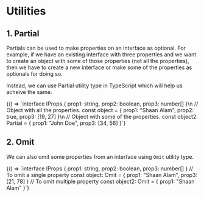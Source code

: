 
# Utilities

## 1. Partial
Partials can be used to make properties on an interface as optional. For example, if we 
have an existing interface with three properties and we want to create an object with some of
those properties (not all the properties), then we have to create a new interface or make some 
of the properties as optionals for doing so.

Instead, we can use Partial utility type in TypeScript which will help us acheive the same.

<CodeSnippet language="ts">
{() => `interface IProps {
  prop1: string,
  prop2: boolean,
  prop3: number[]
}\n
// Object with all the properties.
const object = {
  prop1: "Shaan Alam",
  prop2: true,
  prop3: [19, 27]
}\n
// Object with some of the properties.
const object2: Partial<IProps> = {
  prop1: "John Doe",
  prop3: [34, 56]
}`}
</CodeSnippet>

## 2. Omit

We can also omit some properties from an interface using `Omit` utility type.

<CodeSnippet language="ts">
{() => `interface IProps {
  prop1: string,
  prop2: boolean,
  prop3: number[]
}
// To omit a single property
const object: Omit<IProps, "prop2"> = {
  prop1: "Shaan Alam",
  prop3: [21, 78]
}
// To omit multiple property
const object2: Omit<IProps, "prop2" | "prop3"> = {
  prop1: "Shaan Alam"
}`}
</CodeSnippet>